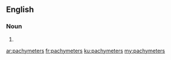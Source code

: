 ==English==

===Noun===
{{head|en|plural}}

# {{plural of|pachymeter|lang=en}}

[[ar:pachymeters]]
[[fr:pachymeters]]
[[ku:pachymeters]]
[[my:pachymeters]]